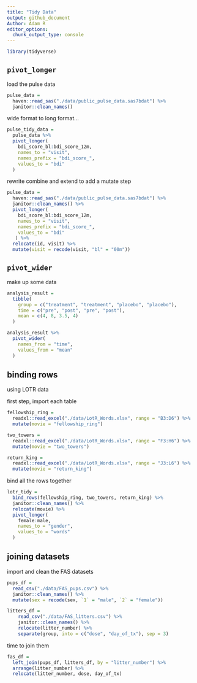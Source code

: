 ```yaml
---
title: "Tidy Data"
output: github_document
Author: Adam R
editor_options: 
  chunk_output_type: console
---
```

```r
library(tidyverse)
```


## `pivot_longer`

load the pulse data

```r
pulse_data = 
  haven::read_sas("./data/public_pulse_data.sas7bdat") %>% 
  janitor::clean_names()
```

wide format to long format...

```r
pulse_tidy_data =
  pulse_data %>% 
  pivot_longer(
    bdi_score_bl:bdi_score_12m, 
    names_to = "visit",
    names_prefix = "bdi_score_",
    values_to = "bdi"
  )
```

rewrite combine and extend to add a mutate step

```r
pulse_data = 
  haven::read_sas("./data/public_pulse_data.sas7bdat") %>% 
  janitor::clean_names() %>%
  pivot_longer(
    bdi_score_bl:bdi_score_12m, 
    names_to = "visit",
    names_prefix = "bdi_score_",
    values_to = "bdi"
   ) %>% 
  relocate(id, visit) %>% 
  mutate(visit = recode(visit, "bl" = "00m"))
```

## `pivot_wider`

make up some data

```r
analysis_result = 
  tibble(
    group = c("treatment", "treatment", "placebo", "placebo"),
    time = c("pre", "post", "pre", "post"),
    mean = c(4, 8, 3.5, 4)
  )

analysis_result %>% 
  pivot_wider(
    names_from = "time",
    values_from = "mean"
  )
```

## binding rows

using LOTR data

first step, import each table

```r
fellowship_ring = 
  readxl::read_excel("./data/LotR_Words.xlsx", range = "B3:D6") %>% 
  mutate(movie = "fellowship_ring")

two_towers = 
  readxl::read_excel("./data/LotR_Words.xlsx", range = "F3:H6") %>% 
  mutate(movie = "two_towers")

return_king = 
  readxl::read_excel("./data/LotR_Words.xlsx", range = "J3:L6") %>% 
  mutate(movie = "return_king")
```

bind all the rows together

```r
lotr_tidy = 
  bind_rows(fellowship_ring, two_towers, return_king) %>% 
  janitor::clean_names() %>% 
  relocate(movie) %>% 
  pivot_longer(
    female:male,
    names_to = "gender",
    values_to = "words"
  )
```

## joining datasets

import and clean the FAS datasets

```r
pups_df =
  read_csv("./data/FAS_pups.csv") %>% 
  janitor::clean_names() %>% 
  mutate(sex = recode(sex, `1` = "male", `2` = "female"))

litters_df = 
    read_csv("./data/FAS_litters.csv") %>% 
    janitor::clean_names() %>% 
    relocate(litter_number) %>% 
    separate(group, into = c("dose", "day_of_tx"), sep = 3)
```

time to join them

```r
fas_df =
  left_join(pups_df, litters_df, by = "litter_number") %>% 
  arrange(litter_number) %>% 
  relocate(litter_number, dose, day_of_tx)
```

